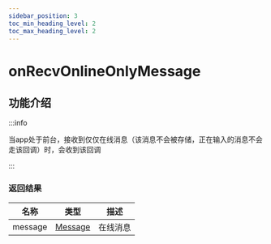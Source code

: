 ```yaml
---
sidebar_position: 3
toc_min_heading_level: 2
toc_max_heading_level: 2
---
```


# onRecvOnlineOnlyMessage

## 功能介绍

:::info

当app处于前台，接收到仅仅在线消息（该消息不会被存储，正在输入的消息不会走该回调）时，会收到该回调

:::

### 返回结果

| 名称 | 类型                                                     | 描述       |
| ---- | -------------------------------------------------------- | ---------- |
| message  | [Message](docs/sdks/class/message/messageInfo.mdx) | 在线消息 |

